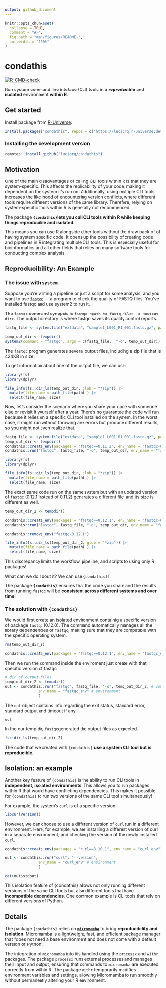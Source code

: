 ```yaml
---
output: github_document
---
```


<!-- README.md is generated from README.Rmd. Please edit that file -->

```r
knitr::opts_chunk$set(
  collapse = TRUE,
  comment = "#>",
  fig.path = "man/figures/README-",
  out.width = "100%"
)
```

# condathis

<!-- badges: start -->
[![R-CMD-check](https://github.com/luciorq/condathis/actions/workflows/R-CMD-check.yaml/badge.svg)](https://github.com/luciorq/condathis/actions/workflows/R-CMD-check.yaml)
<!-- badges: end -->

Run system command line inteface (CLI) tools in a **reproducible** and **isolated** environment **within R**.

## Get started

Install package from [R-Universe](https://luciorq.r-universe.dev/condathis):

```r
install.packages("condathis", repos = c("https://luciorq.r-universe.dev", getOption("repos")))
```

### Installing the development version

``` r
remotes::install_github("luciorq/condathis")
```

## Motivation

One of the main disadvantages of calling CLI tools within R is that they are system-specific. This affects the replicability of your code, making it dependent on the system it’s run on. Additionally, using multiple CLI tools increases the likelihood of encountering version conflicts, where different tools require different versions of the same library. Therefore, relying on system-specific tools within R is generally not recommended.

The package **`{condathis}`lets you call CLI tools within R while keeping things reproducible and isolated.** 

This means you can use R alongside other tools without the draw back of of having system specific code. It opens up the possibility of creating code and pipelines in R integrating multiple CLI tools. 
This is especially useful for bioinformatics and all other fields that relies on many software tools for conducting complex analysis.


## Reproducibility: An Example

### The issue with `system`

Suppose you're writing a pipeline or just a script for some analysis, and you want to use [`fastqc`](https://www.bioinformatics.babraham.ac.uk/projects/fastqc/)  — a program to check the quality of FASTQ files. You've installed fastqc and use system2 to run it.

The `fastqc` command synopsis is `fastqc <path-to-fastq-file> -o <output-dir>`. The output directory is where fastqc saves its quality control reports.


```r
fastq_file <- system.file("extdata", "sample1_L001_R1_001.fastq.gz", package = "condathis")

temp_out_dir <- tempdir()
system2(command = "fastqc", args = c(fastq_file,  "-o", temp_out_dir))
```


The `fastqc` program generates several output files, including a zip file that is 424KB in size.

To get information about one of the output file, we can use:

```r
library(fs)
library(dplyr)

file_info(fs::dir_ls(temp_out_dir, glob = "*zip")) |> 
  mutate(file_name = path_file(path) ) |> 
  select(file_name, size)
```

Now, let's consider the scenario where you share your code with someone else or revisit it yourself after a year. There's no guarantee the code will run because it relies on a specific CLI tool installed on the system. In the worst case, it might run without throwing any errors but produce different results, so you might not even realize that.



```r
fastq_file <- system.file("extdata", "sample1_L001_R1_001.fastq.gz", package = "condathis")
temp_out_dir <- tempdir()
condathis::create_env(packages = "fastqc==0.11.2", env_name = "fastqc-0.11.2")
condathis::run("fastqc", fastq_file, "-o", temp_out_dir, env_name = "fastqc-0.11.2")

library(fs)
library(dplyr)

file_info(fs::dir_ls(temp_out_dir, glob = "*zip")) |> 
  mutate(file_name = path_file(path) ) |> 
  select(file_name, size)
```


The exact same code run on the same system but with an updated version of `fastqc` (0.12.1 instead of 0.11.2) generates a different file, and its size is different as well.

```r
temp_out_dir_2 <- tempdir()

condathis::create_env(packages = "fastqc==0.12.1", env_name = "fastqc-0.12.1")
condathis::run("fastqc", fastq_file, "-o", temp_out_dir, env_name = "fastqc-0.12.1")

condathis::remove_env("fastqc-0.12.1")

file_info(fs::dir_ls(temp_out_dir_2, glob = "*zip")) |> 
  mutate(file_name = path_file(path) ) |> 
  select(file_name, size)
```

This discrepancy limits the workflow, pipeline, and scripts to using only R packages!

What can we do about it? We can use `{condathis)`!

The package **`{condathis}`** ensures that the code you share and the results from running `fastqc` will be **consistent across different systems and over time**!


### The solution with `{condathis}`

We would first create an isolated environment containig a specific version of package `fastqc` (0.12.0). The command automatically manages all the library dependencies of `fastqc`,  making sure that they are compatible with the specific operating system.

```r
rm(temp_out_dir_2)
```


```r
condathis::create_env(packages = "fastqc==0.12.1", env_name = "fastqc_env")
```

Then we run the command inside the enviroment just create with that specific version of fastqc


```r
# dir of output files
temp_out_dir_2 <- tempdir()
out <- condathis::run("fastqc", fastq_file, "-o", temp_out_dir_2, # command
               env_name = "fastqc_env" # environment
               )
```
The `out` object contains info regarding the exit status, standard error, standard output and timeout if any

```r
out
```

In the our temp dir, `fastqc`generated the output files as expected.

```r
fs::dir_ls(temp_out_dir_2)
```
The code that we created with `{condathis}` **use a system CLI tool but is reproducible**.

## Isolation: an example

Another key feature of `{condathis}` is the ability to run CLI tools in **independent, isolated environments**. This allows you to run packages within R that would have conflicting dependencies. This makes it possible for `{condathis}` to run two versions of the same CLI tool simultaneously!

For example, the system's `curl` is of a specific version:

```r
libcurlVersion()
```

However, we can choose to use a different version of `curl`  run in a different environment. Here, for example, we are installing a different version of curl in a separate environment, and checking the version of the newly installed `curl`.

```r
condathis::create_env(packages = "curl==8.10.1", env_name = "curl_env")

out <- condathis::run("curl", "--version", 
               env_name = "curl_env" # environment
               )

cat(out$stdout)

```
This isolation feature of {condathis} allows not only running different versions of the same CLI tools but also different tools that have **incompatible dependencies**. One common example is CLI tools that rely on different versions of Python.

## Details

The package `{condathis}` relies on [**`micromamba`**](https://mamba.readthedocs.io/en/latest/user_guide/micromamba.html) to bring **reproducibility and isolation**. Micromamba is a lightweight, fast, and efficient package manager that "does not need a base environment and does not come with a default version of Python".

The integration of `micromamba` into `R `is handled using the `processx` and `withr` packages. The package  `processx` runs external processes and manages their input and output, ensuring that commands to `micromamba` are executed correctly from within R. The package `withr` temporarily modifies environment variables and settings, allowing Micromamba to run smoothly without permanently altering your R environment.


